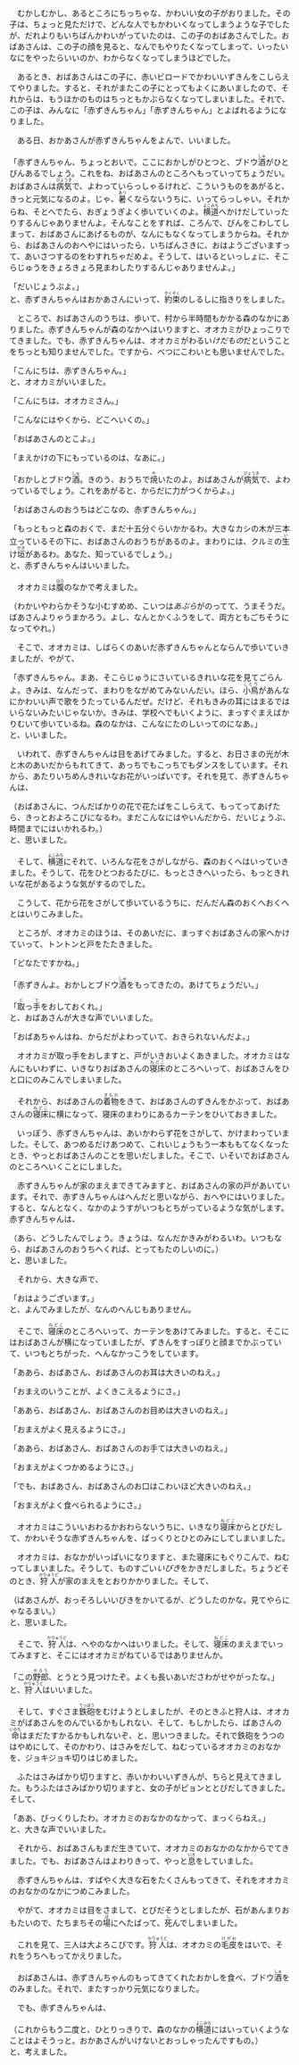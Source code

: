 　むかしむかし、あるところにちっちゃな、かわいい女の子がおりました。その子は、ちょっと見ただけで、どんな人でもかわいくなってしまうような子でしたが、だれよりもいちばんかわいがっていたのは、この子のおばあさんでした。おばあさんは、この子の顔を見ると、なんでもやりたくなってしまって、いったいなにをやったらいいのか、わからなくなってしまうほどでした。

　あるとき、おばあさんはこの子に、赤いビロードでかわいいずきんをこしらえてやりました。すると、それがまたこの子にとってもよくにあいましたので、それからは、もうほかのものはちっともかぶらなくなってしまいました。それで、この子は、みんなに「赤ずきんちゃん」「赤ずきんちゃん」とよばれるようになりました。

　ある日、おかあさんが赤ずきんちゃんをよんで、いいました。

「赤ずきんちゃん、ちょっとおいで。ここにおかしがひとつと、ブドウ<ruby>酒<rt>しゅ</rt></ruby>がひとびんあるでしょう。これをね、おばあさんのところへもっていってちょうだい。おばあさんは<ruby>病気<rt>びょうき</rt></ruby>で、よわっていらっしゃるけれど、こういうものをあがると、きっと元気になるのよ。じゃ、<ruby>暑<rt>あつ</rt></ruby>くならないうちに、いってらっしゃい。それからね、そとへでたら、おぎょうぎよく歩いていくのよ。<ruby>横道<rt>よこみち</rt></ruby>へかけだしていったりするんじゃありませんよ。そんなことをすれば、ころんで、びんをこわしてしまって、おばあさんにあげるものが、なんにもなくなってしまうからね。それから、おばあさんのおへやにはいったら、いちばんさきに、おはようございますって、あいさつするのをわすれちゃだめよ。そうして、はいるといっしょに、そこらじゅうをきょろきょろ見まわしたりするんじゃありませんよ。」

「だいじょうぶよ。」<br />と、赤ずきんちゃんはおかあさんにいって、<ruby>約束<rt>やくそく</rt></ruby>のしるしに指きりをしました。

　ところで、おばあさんのうちは、歩いて、村から半時間もかかる森のなかにありました。赤ずきんちゃんが森のなかへはいりますと、オオカミがひょっこりでてきました。でも、赤ずきんちゃんは、オオカミがわるい<em className="sesame_dot">けだもの</em>だということをちっとも知りませんでした。ですから、べつにこわいとも思いませんでした。

「こんにちは、赤ずきんちゃん。」<br />と、オオカミがいいました。

「こんにちは、オオカミさん。」

「こんなにはやくから、どこへいくの。」

「おばあさんのとこよ。」

「まえかけの下にもっているのは、なあに。」

「おかしとブドウ<ruby>酒<rt>しゅ</rt></ruby>。きのう、おうちで<ruby>焼<rt>や</rt></ruby>いたのよ。おばあさんが<ruby>病気<rt>びょうき</rt></ruby>で、よわっているでしょう。これをあがると、からだに力がつくからよ。」

「おばあさんのおうちはどこなの、赤ずきんちゃん。」

「もっともっと森のおくで、まだ十五分ぐらいかかるわ。大きなカシの木が三本立っているその下に、おばあさんのおうちがあるのよ。まわりには、クルミの<ruby>生<rt>い</rt></ruby>け<ruby>垣<rt>がき</rt></ruby>があるわ。あなた、知っているでしょう。」<br />と、赤ずきんちゃんはいいました。

　オオカミは<ruby>腹<rt>はら</rt></ruby>のなかで考えました。

（わかいやわらかそうな小むすめめ、こいつは<em className="sesame_dot">あぶら</em>がのってて、うまそうだ。ばあさんよりゃうまかろう。よし、なんとかくふうをして、両方ともごちそうになってやれ。）

　そこで、オオカミは、しばらくのあいだ赤ずきんちゃんとならんで歩いていきましたが、やがて、

「赤ずきんちゃん。まあ、そこらじゅうにさいているきれいな花を見てごらんよ。きみは、なんだって、まわりをながめてみないんだい。ほら、<ruby>小鳥<rt>ことり</rt></ruby>があんなにかわいい声で歌をうたっているんだぜ。だけど、それもきみの耳にはまるではいらないみたいじゃないか。きみは、学校へでもいくように、まっすぐまえばかりむいて歩いているね。森のなかは、こんなにたのしいってのになあ。」<br />と、いいました。

　いわれて、赤ずきんちゃんは目をあげてみました。すると、お日さまの光が木と木のあいだからもれてきて、あっちでもこっちでもダンスをしています。それから、あたりいちめんきれいなお花がいっぱいです。それを見て、赤ずきんちゃんは、

（おばあさんに、つんだばかりの花で花たばをこしらえて、もってってあげたら、きっとおよろこびになるわ。まだこんなにはやいんだから、だいじょうぶ、時間までにはいかれるわ。）<br />と、思いました。

　そして、<ruby>横道<rt>よこみち</rt></ruby>にそれて、いろんな花をさがしながら、森のおくへはいっていきました。そうして、花をひとつおるたびに、もっとさきへいったら、もっときれいな花があるような気がするのでした。

　こうして、花から花をさがして歩いているうちに、だんだん森のおくへおくへとはいりこみました。

　ところが、オオカミのほうは、そのあいだに、まっすぐおばあさんの家へかけていって、トントンと戸をたたきました。

「どなたですかね。」

「赤ずきんよ。おかしとブドウ<ruby>酒<rt>しゅ</rt></ruby>をもってきたの。あけてちょうだい。」

「<ruby>取<rt>と</rt></ruby>っ<ruby>手<rt>て</rt></ruby>をおしておくれ。」<br />と、おばあさんが大きな声でいいました。

「おばあちゃんはね、からだがよわっていて、おきられないんだよ。」

　オオカミが取っ手をおしますと、戸がいきおいよくあきました。オオカミはなんにもいわずに、いきなりおばあさんの<ruby>寝床<rt>ねどこ</rt></ruby>のところへいって、おばあさんをひと口にのみこんでしまいました。

　それから、おばあさんの<ruby>着物<rt>きもの</rt></ruby>をきて、おばあさんのずきんをかぶって、おばあさんの<ruby>寝床<rt>ねどこ</rt></ruby>に横になって、寝床のまわりにあるカーテンをひいておきました。

　いっぽう、赤ずきんちゃんは、あいかわらず花をさがして、かけまわっていました。そして、あつめるだけあつめて、これいじょうもう一本ももてなくなったとき、やっとおばあさんのことを思いだしました。そこで、いそいでおばあさんのところへいくことにしました。

　赤ずきんちゃんが家のまえまできてみますと、おばあさんの家の戸があいています。それで、赤ずきんちゃんはへんだと思いながら、おへやにはいりました。すると、なんとなく、なかのようすがいつもとちがっているような気がします。赤ずきんちゃんは、

（あら、どうしたんでしょう。きょうは、なんだかきみがわるいわ。いつもなら、おばあさんのおうちへくれば、とってもたのしいのに。）<br />と、思いました。

　それから、大きな声で、

「おはようございます。」<br />と、よんでみましたが、なんのへんじもありません。

　そこで、<ruby>寝床<rt>ねどこ</rt></ruby>のところへいって、カーテンをあけてみました。すると、そこにはおばあさんが横になっていましたが、ずきんをすっぽりと顔までかぶっていて、いつもとちがった、へんなかっこうをしています。

「ああら、おばあさん、おばあさんのお耳は大きいのねえ。」

「おまえのいうことが、よくきこえるようにさ。」

「ああら、おばあさん、おばあさんのお目めは大きいのねえ。」

「おまえがよく見えるようにさ。」

「ああら、おばあさん、おばあさんのお手ては大きいのねえ。」

「おまえがよくつかめるようにさ。」

「でも、おばあさん、おばあさんのお口はこわいほど大きいのねえ。」

「おまえがよく食べられるようにさ。」

　オオカミはこういいおわるかおわらないうちに、いきなり<ruby>寝床<rt>ねどこ</rt></ruby>からとびだして、かわいそうな赤ずきんちゃんを、ぱっくりとひとのみにしてしまいました。

　オオカミは、おなかがいっぱいになりますと、また寝床にもぐりこんで、ねむってしまいました。そうして、ものすごい<em className="sesame_dot">いびき</em>をかきだしました。ちょうどそのとき、<ruby>狩人<rt>かりゅうど</rt></ruby>が家のまえをとおりかかりました。そして、

（ばあさんが、おっそろしいいびきをかいてるが、どうしたのかな。見てやらにゃなるまい。）<br />と、思いました。

　そこで、<ruby>狩人<rt>かりゅうど</rt></ruby>は、へやのなかへはいりました。そして、<ruby>寝床<rt>ねどこ</rt></ruby>のまえまでいってみますと、そこにはオオカミがねているではありませんか。

「この<ruby>野郎<rt>やろう</rt></ruby>、とうとう見つけたぞ。よくも長いあいださわがせやがったな。」<br />と、<ruby>狩人<rt>かりゅうど</rt></ruby>はいいました。

　そして、すぐさま<ruby>鉄砲<rt>てっぽう</rt></ruby>をむけようとしましたが、そのときふと狩人は、オオカミがばあさんをのんでいるかもしれない、そして、もしかしたら、ばあさんの<ruby>命<rt>いのち</rt></ruby>はまだたすかるかもしれないぞ、と、思いつきました。それで鉄砲をうつのはやめにして、そのかわり、はさみをだして、ねむっているオオカミのおなかを、ジョキジョキ切りはじめました。

　ふたはさみばかり切りますと、赤いかわいいずきんが、ちらと見えてきました。もうふたはさみばかり切りますと、女の子がピョンととびだしてきました。そして、

「ああ、びっくりしたわ。オオカミのおなかのなかって、まっくらねえ。」<br />と、大きな声でいいました。

　それから、おばあさんもまだ生きていて、オオカミのおなかのなかからでてきました。でも、おばあさんはよわりきって、やっと<ruby>息<rt>いき</rt></ruby>をしていました。

　赤ずきんちゃんは、すばやく大きな石をたくさんもってきて、それをオオカミのおなかのなかにつめこみました。

　やがて、オオカミは目をさまして、とびだそうとしましたが、石があんまりおもたいので、たちまちその<ruby>場<rt>ば</rt></ruby>にへたばって、<ruby>死<rt>し</rt></ruby>んでしまいました。

　これを見て、三人は大よろこびです。<ruby>狩人<rt>かりゅうど</rt></ruby>は、オオカミの<ruby>毛皮<rt>けがわ</rt></ruby>をはいで、それをうちへもってかえりました。

　おばあさんは、赤ずきんちゃんのもってきてくれたおかしを食べ、ブドウ<ruby>酒<rt>しゅ</rt></ruby>をのみました。それで、またすっかり元気になりました。

　でも、赤ずきんちゃんは、

（これからもう二度と、ひとりっきりで、森のなかの<ruby>横道<rt>よこみち</rt></ruby>にはいっていくようなことはよそうっと。おかあさんがいけないとおっしゃったんですもの。）<br />と、考えました。